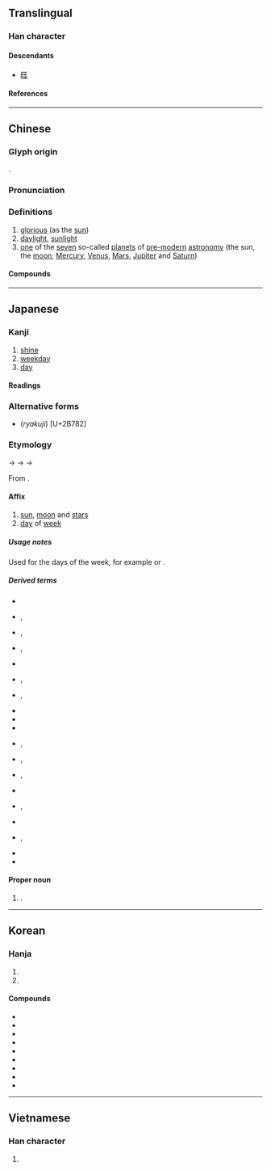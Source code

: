{{also|燿|耀}}
{{character info}}
<!--{{stroke order|strokes=18}}-->
==Translingual==
{{stroke order|strokes=18|type=jbw}}

===Han character===
{{Han char|rn=72|rad=日|as=14|sn=18|four=67014|canj=ASMG|ids=⿰日翟}}

====Descendants====
* [[𫞂]]

====References====
{{Han ref|kx=0501.110|dkj=14227|dj=0871.200|hdz=21540.050|uh=66DC}}

----

==Chinese==
{{zh-forms|alt=⿰光夭:second-round simplified}}

===Glyph origin===
{{Han etym}}
{{Han compound|日|t1=sun|翟|ls=psc|c1=s|c2=p}}.

===Pronunciation===
{{zh-pron
|m=yào
|c=jiu6
|mn=iāu
|mc=y
|oc=y
|cat=a,n
}}

===Definitions===
{{zh-hanzi}}

# [[glorious]] (as the [[sun]])
# [[daylight]], [[sunlight]]
# [[one]] of the [[seven]] so-called [[planet]]s of [[pre-]][[modern]] [[astronomy]] (the sun, the [[moon]], [[Mercury]], [[Venus]], [[Mars]], [[Jupiter]] and [[Saturn]])

====Compounds====
{{zh-der|七曜|九曜|乾曜|五曜|兩曜|吐曜|土曜|惡曜|日曜|日曜日|星曜|晞曜|普曜經|曜日|曜靈|月曜|月曜日|木曜|木曜日|水曜|水曜日|火曜|火曜日|炳曜|眩曜|金曜|震曜|黑曜岩}}

----

==Japanese==

===Kanji===
{{ja-kanji|rs=日18|grade=2}}

# [[shine]]
# [[weekday]]
# [[day]] {{gl|of the [[week]]}}

====Readings====
{{ja-readings
|goon=よう<えう<𛀁う
|kanon=よう<えう<𛀁う
|kun=ひか-る, かがや-く
|nanori=あき, あきら, かぐや, てらす, てる, ひかり
}}

===Alternative forms===
* (''ryakuji'') {{ja-l|𫞂}} [U+2B782]

===Etymology===
{{ja-kanjitab|よう|yomi=o}}
{{IPAchar|/jieu/}} → {{IPAchar|/jeu/}} → {{IPAchar|/jəː/}} → {{IPAchar|/joː/}}

From {{der|ja|ltc|sort=よう|-}} {{ltc-l|曜}}.

====Affix====
{{ja-pos|affix|よう|hhira=えう}}

# [[sun]], [[moon]] and [[star]]s
# [[day]] of [[week]]

=====Usage notes=====
Used for the days of the week, for example {{m|ja|日曜|tr=nichiyō}} or {{m|ja|日曜日|tr=nichiyōbi||[[Sunday]]}}.

=====Derived terms=====
{{der-top|Compounds}}
* {{ja-r|曜日|ようび|[[day]] of the [[week]]}}
* {{ja-r|曜変%天目|ようへん%-てんもく}}, {{ja-r|曜変|ようへん}}
* {{ja-r|月曜|げつよう}}, {{ja-r|月曜%日|げつよう%び|[[Monday]]}}
* {{ja-r|火曜|かよう}}, {{ja-r|火曜日|かようび|[[Tuesday]]}}
* {{ja-r|吉曜|きちよう|[[lucky]] day}}
* {{ja-r|金曜|きんよう}}, {{ja-r|金曜日|きんようび|[[Friday]]}}
* {{ja-r|九曜|くよう}}, {{ja-r|九曜星|くようせい}}
* {{ja-r|光曜|こうよう}}
* {{ja-r|黒曜石|こくようせき|[[obsidian]]}}
* {{ja-r|七曜|しちよう|[[seven]] days of the week}}
* {{ja-r|水曜|すいよう}}, {{ja-r|水曜%日|すいよう%び|[[Wednesday]]}}
* {{ja-r|宿曜|^すく%よう}}, {{ja-r|宿曜|^しゅく%よう}}
* {{ja-r|土曜|どよう}}, {{ja-r|土曜日|どようび|[[Saturday]]}}
* {{ja-r|何曜|なんよう|[[which]] day}}
* {{ja-r|日曜|にちよう}}, {{ja-r|日曜%日|にちよう%び|[[Sunday]]}}
* {{ja-r|八曜|はちよう}}
* {{ja-r|木曜|もくよう}}, {{ja-r|木曜%日|もくよう%び|[[Thursday]]}}
* {{ja-r|両曜|りょうよう}}
* {{ja-r|六曜|ろくよう|[[six]] [[calendar]] [[label]]s}}
{{der-bottom}}

====Proper noun====
{{ja-pos|proper|よう|hhira=えう}}

# {{given name|ja|female|sort=よう}}.

----

==Korean==

===Hanja===
{{ko-hanja|빛나다|빛날|요}}

# {{hanja form of|요|[[shiny]]}}
# {{hanja form of|요|[[weekday]] {{gl|in this case, usually used with {{l|ko|日}}}}}}

====Compounds====
* {{ko-l|요일|[[weekday]]|曜日}}
* {{ko-l|월요일|[[Monday]]|月曜日}}
* {{ko-l|화요일|[[Tuesday]]|火曜日}}
* {{ko-l|수요일|[[Wednesday]]|水曜日}}
* {{ko-l|목요일|[[Thursday]]|木曜日}}
* {{ko-l|금요일|[[Friday]]|金曜日}}
* {{ko-l|토요일|[[Saturday]]|土曜日}}
* {{ko-l|일요일|[[Sunday]]|日曜日}}
* {{ko-l|흑요석|[[obsidian]]|黑曜石}}

----

==Vietnamese==

===Han character===
{{vi-readings|rs=日14|reading=diệu}}

# {{rfdef|vi|sort=日14}}

{{cln|vi|Han tu}}